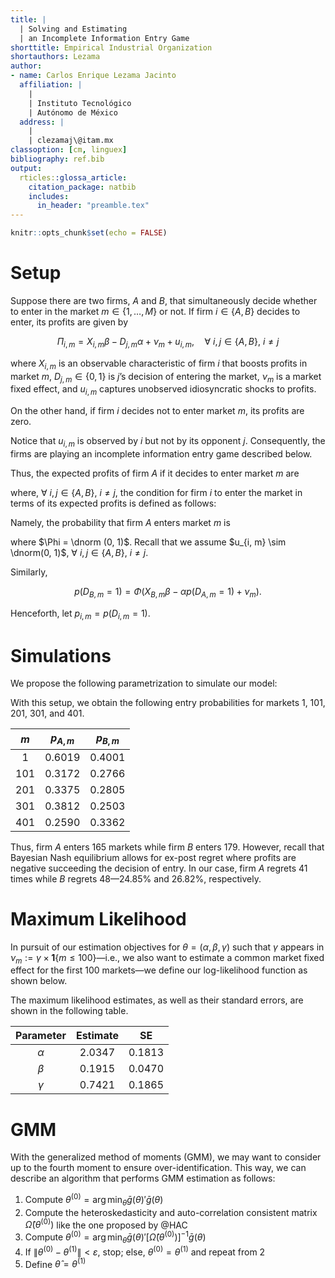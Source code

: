 ```yaml
---
title: |
  | Solving and Estimating
  | an Incomplete Information Entry Game
shorttitle: Empirical Industrial Organization
shortauthors: Lezama
author:
- name: Carlos Enrique Lezama Jacinto
  affiliation: |
    |
    | Instituto Tecnológico
    | Autónomo de México
  address: |
    |
    | clezamaj\@itam.mx
classoption: [cm, linguex]
bibliography: ref.bib
output: 
  rticles::glossa_article:
    citation_package: natbib
    includes:
      in_header: "preamble.tex"
---
```


```r
knitr::opts_chunk$set(echo = FALSE)
```

# Setup

Suppose there are two firms, $A$ and $B$, that simultaneously decide whether to enter in the market $m \in \{1, \dots, M\}$ or not. If firm $i \in \{A, B\}$ decides to enter, its profits are given by

$$
\Pi_{i, m} = X_{i, m} \beta - D_{j, m} \alpha + \nu_m + u_{i, m}, \quad \forall\ i, j \in \{A, B\},\ i \neq j
$$

where $X_{i, m}$ is an observable characteristic of firm $i$ that boosts profits in market $m$, $D_{j, m} \in \{0, 1\}$ is $j$'s decision of entering the market, $\nu_m$ is a market fixed effect, and $u_{i, m}$ captures unobserved idiosyncratic shocks to profits.

On the other hand, if firm $i$ decides not to enter market $m$, its profits are zero.

Notice that $u_{i, m}$ is observed by $i$ but not by its opponent $j$. Consequently, the firms are playing an incomplete information entry game described below.

\begin{center}
\begin{tabular}{cc|c|c|}
	& \multicolumn{1}{c}{} & \multicolumn{2}{c}{Firm $B$}\\
	                        & \multicolumn{1}{c}{} & \multicolumn{1}{c}{Enter}                             & \multicolumn{1}{c}{Do not enter}                      \\\cline{3-4}
	\multirow{2}*{Firm $A$} & Enter                & $\left(\Pi_{A ,m}, \Pi_{B, m}\right)$                 & $\left( X_{A, m} \beta + \nu_m + u_{A, m}, 0 \right)$ \\\cline{3-4}
	                        & Do not enter         & $\left( 0, X_{B, m} \beta + \nu_m + u_{B, m} \right)$ & $\left(0, 0\right)$                                   \\\cline{3-4}
\end{tabular}
\end{center}

Thus, the expected profits of firm $A$ if it decides to enter market $m$ are

\begin{align*}
	\ev\left(\Pi_{A, m}\right) & = \left( D_{A, m} \right) \left( p(D_{B, m} = 1) \left( X_{A, m} \beta - \alpha + \nu_m + u_{A, m} \right) \right. \\ &+ \left. \left( 1 - p(D_{B, m} = 1)\right) \left( X_{A, m} \beta - \alpha + u_{A, m} \right) \right) \\
	&+ \left( 1 - D_{A, m} \right) \cdot 0
\end{align*}

where, $\forall\ i, j \in \{A, B\}$, $i \neq j$, the condition for firm $i$ to enter the market in terms of its expected profits is defined as follows:

\begin{align*}
	D_{i, m} & = \mathbf{1} \left( p(D_{j, m} = 1) \left( X_{i, m} \beta - \alpha + \nu_m + u_{i, m} \right) \right. \\ &+ \left. \left( 1 - p(D_{j, m} = 1) \right) \left( X_{i, m} \beta + \nu_m + u_{i, m} \right) > 0 \right) .
\end{align*}

Namely, the probability that firm $A$ enters market $m$ is

\begin{align*}
	p \left(D_{A, m} = 1\right) & = p \left( X_{A, m} \beta - \alpha p \left( D_{B, m} = 1 \right) + \nu_m + u_{A, m} > 0 \right)              \\
	                                & = p \left( u_{A, m} > - \left( X_{A, m} \beta - \alpha p \left( D_{B, m} = 1 \right) + \nu_m \right) \right) \\
	                                & = \Phi \left( X_{A, m} \beta - \alpha p \left( D_{B, m} = 1 \right) + \nu_m \right)                              
\end{align*}

where $\Phi = \dnorm (0, 1)$. Recall that we assume $u_{i, m} \sim \dnorm(0, 1)$, $\forall\ i, j \in \{A, B\}$, $i \neq j$.

Similarly,

$$
p \left( D_{B, m} = 1 \right) = \Phi \left( X_{B, m} \beta - \alpha p \left( D_{A, m} = 1 \right) + \nu_m \right) .
$$

Henceforth, let $p_{i, m} = p(D_{i, m} = 1)$.

\newpage

# Simulations

We propose the following parametrization to simulate our model:

\begin{align*}
&\alpha =  2 && X_{A,m} \sim \dunif(0, 1) \\
&\beta = 0.2 && X_{B, m} \sim \dunif(0.1, 1.4) \\
&\nu_m = 0.9 \times \mathbf{1} \{ m \leq 100 \} && u_{A, m}, u_{B, m} \overset{\iid}{\sim} \dnorm(0, 1)
\end{align*}

With this setup, we obtain the following entry probabilities for markets 1, 101, 201, 301, and 401.

| $m$ | $p_{A, m}$ | $p_{B, m}$ |
| :-: | :--------: | :--------: |
|  1  |   0.6019   |   0.4001   |
| 101 |   0.3172   |   0.2766   |
| 201 |   0.3375   |   0.2805   |
| 301 |   0.3812   |   0.2503   |
| 401 |   0.2590   |   0.3362   |

Thus, firm $A$ enters 165 markets while firm $B$ enters 179. However, recall that Bayesian Nash equilibrium allows for ex-post regret where profits are negative succeeding the decision of entry. In our case, firm $A$ regrets 41 times while $B$ regrets 48---24.85% and 26.82%, respectively.

\newpage

# Maximum Likelihood

In pursuit of our estimation objectives for $\theta = (\alpha, \beta, \gamma)$ such that $\gamma$ appears in $\nu_m := \gamma \times \mathbf{1} \{ m \leq 100 \}$---i.e., we also want to estimate a common market fixed effect for the first 100 markets---we define our log-likelihood function as shown below.

\begin{align*}
\log\mathcal{L}_{m} (\theta \mid \cdot) &= \sum_{m = 1}^{M} \left[ D_{A, m} D_{B, m} \log(p_{A, m} p_{B, m}) \right. \\
&+ D_{A, m} (1 - D_{B, m}) \log(p_{A, m} (1 - p_{B, m})) \\
&+ (1 - D_{A, m}) D_{B, m} \log((1 - p_{A, m}) p_{B, m}) \\
&+ \left. (1 - D_{A, m}) (1 - D_{B, m}) \log((1 - p_{A, m}) (1 - p_{B, m})) \right]
\end{align*}

The maximum likelihood estimates, as well as their standard errors, are shown in the following table.

| Parameter | Estimate |   SE   |
| :-------: | :------: | :----: |
| $\alpha$  |  2.0347  | 0.1813 |
|  $\beta$  |  0.1915  | 0.0470 |
| $\gamma$  |  0.7421  | 0.1865 |

\newpage

# GMM

With the generalized method of moments (GMM), we may want to consider up to the fourth moment to ensure over-identification. This way, we can describe an algorithm that performs GMM estimation as follows:

1. Compute $\theta^{(0)} = \arg\min_\theta \bar{g}(\theta)'\bar{g}(\theta)$
2. Compute the heteroskedasticity and auto-correlation consistent matrix $\hat{\Omega} \left(\theta^{(0)}\right)$ like the one proposed by @HAC
3. Compute $\theta^{(0)} = \arg\min_\theta \bar{g}(\theta)'\left[\hat{\Omega} \left(\theta^{(0)}\right)\right]^{-1}\bar{g}(\theta)$
4. If $\left\lVert \theta^{(0)} - \theta^{(1)} \right\rVert < \varepsilon$, stop; else, $\theta^{(0)} = \theta^{(1)}$ and repeat from 2
5. Define $\hat{\theta} = \theta^{(1)}$

\newpage



